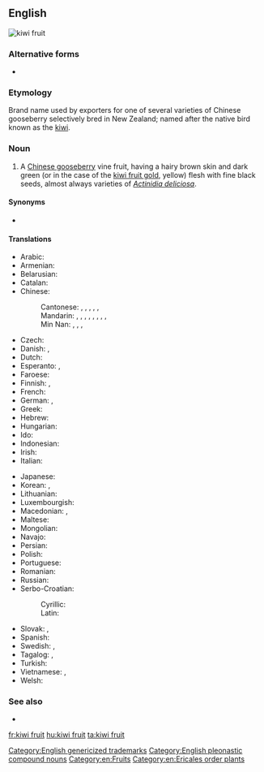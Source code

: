 {{also|kiwifruit|kiwi-fruit}}
==English==
[[Image:Kiwi (Actinidia chinensis) 1 Luc Viatour.jpg|thumb|kiwi fruit]]
{{wikipedia|kiwifruit}}

===Alternative forms===
* {{l|en|kiwifruit}}

===Etymology===
Brand name used by exporters for one of several varieties of Chinese gooseberry selectively bred in New Zealand; named after the native bird known as the [[kiwi]].

[[Category:English genericized trademarks]]

===Noun===
{{en-noun|kiwi fruit}}

# A [[Chinese gooseberry]] vine fruit, having a hairy brown skin and dark green (or in the case of the [[kiwi fruit gold]], yellow) flesh with fine black seeds, almost always varieties of ''[[Actinidia deliciosa]]''.

====Synonyms====
* {{sense|fruit}} {{l|en|kiwi}} {{qualifier|US informal; rare in [[New Zealand]]}}

====Translations====
{{trans-top|fruit}}
* Arabic: {{t|ar|كِيوِي|m}}
* Armenian: {{t|hy|կիվի}}
* Belarusian: {{t|be|ківі|n}}
* Catalan: {{t|ca|kiwi|m}}
* Chinese:
*: Cantonese: {{t|yue|奇異果|sc=Hani}}, {{t|yue|奇异果|tr=kei4 ji6 gwo2|sc=Hani}}, {{t|yue|獼猴桃|sc=Hani}}, {{t|yue|猕猴桃|tr=mei4 hou4 tou4, nei4 hou4 tou4|sc=Hani}}, {{t|yue|奇偉果|sc=Hani}}, {{t|yue|奇伟果|tr=kei4 wai5 gwo2|sc=Hani}}
*: Mandarin: {{t+|cmn|獼猴桃|sc=Hani}}, {{t+|cmn|猕猴桃|tr=míhóutáo|sc=Hani}}, {{t+|cmn|奇異果|sc=Hani}}, {{t+|cmn|奇异果|tr=qíyìguǒ|sc=Hani}}, {{t+|cmn|楊桃|sc=Hani}}, {{t+|cmn|杨桃|tr=yángtáo|sc=Hani}}, {{t+|cmn|羊桃|tr=yángtáo}}, {{t+|cmn|陽桃}}, {{t+|cmn|阳桃|tr=yángtáo}}
*: Min Nan: {{t|nan|羊桃|tr=iûⁿ-thô|sc=Hans}}, {{t|nan|猴桃仔|tr=kâu-thô-á|sc=Hans}}, {{t|nan|豬公藤|tr=ti-kong-tîn, tu-kong-tîn|sc=Hans}}, {{t|nan|紅蒂蛇|tr=âng-tì-chôa|sc=Hans}}
* Czech: {{t+|cs|kiwi|n}}
* Danish: {{t|da|kiwi|c}}, {{t|da|kiwifrugt|c}}
* Dutch: {{t+|nl|kiwi|m}}
* Esperanto: {{t|eo|kivio}}, {{t|eo|kivifrukto}}
* Faroese: {{t|fo|kivifrukt|f}}
* Finnish: {{t+|fi|kiivi}}, {{t|fi|kiivihedelmä}}
* French: {{t+|fr|kiwi|m}}
* German: {{t+|de|Kiwi|f}}, {{t|de|chinesische Stachelbeere|f}}
* Greek: {{t+|el|ακτινίδιο|n}}
* Hebrew: {{t+|he|קיוי|tr=kivi}}
* Hungarian: {{t+|hu|kivi}}
* Ido: {{t|io|kiwio}}
* Indonesian: {{t|id|buah kiwi}}
* Irish: {{t|ga|cíobhaí|m}}
* Italian: {{t+|it|kiwi|m}}
{{trans-mid}}
* Japanese: {{t|ja|キーウィフルーツ|tr=kiwifurutsu}}
* Korean: {{t+|ko|다래|sc=Hang}}, {{t+|ko|키위|sc=Hang}}
* Lithuanian: {{t+|lt|kivi}}
* Luxembourgish: {{t|lb|Kiwi|m}}
* Macedonian: {{t|mk|киви|n|tr=kívi}}, {{t|mk|актинидија|f|tr=aktinídija}}
* Maltese: {{t|mt|kiwi}}
* Mongolian: {{t+|mn|киви|sc=Cyrl}}
* Navajo: {{t|nv|chʼil dishooí}}
* Persian: {{t+|fa|کیوی|tr=kivi|sc=fa-Arab}}
* Polish: {{t+|pl|kiwi|n}}
* Portuguese: {{t+|pt|quivi|m}}
* Romanian: {{t+|ro|kiwi|m}}
* Russian: {{t+|ru|ки́ви|m}}
* Serbo-Croatian:
*: Cyrillic: {{t|sh|киви|m}}
*: Latin: {{t+|sh|kivi|m}}
* Slovak: {{t+|sk|kivi|n}}, {{t|sk|kiva|f}}
* Spanish: {{t+|es|kiwi|m}}
* Swedish: {{t+|sv|kiwi|c}}, {{t+|sv|kiwifrukt|c}}
* Tagalog: {{t|tl|kiwi}}, {{t|tl|bungang kiwi}}
* Turkish: {{t+|tr|kivi}}
* Vietnamese: {{t|vi|trái ki wi}}, {{t|vi|trái dương đào}}
* Welsh: {{t|cy|ciwi|m}}
{{trans-bottom}}

===See also===
* {{l|en|kiwi fruit gold}}<!--A similar fruit with yellow flesh.-->

[[Category:English pleonastic compound nouns]]
[[Category:en:Fruits]]
[[Category:en:Ericales order plants]]

[[fr:kiwi fruit]]
[[hu:kiwi fruit]]
[[ta:kiwi fruit]]